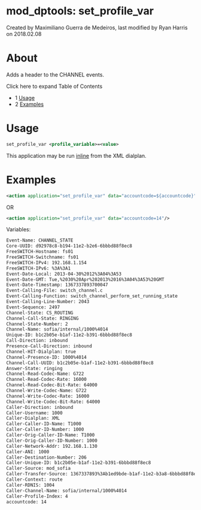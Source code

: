 
# mod_dptools: set_profile_var 

 Created by  Maximiliano Guerra de Medeiros, last modified by  Ryan Harris on 2018.02.08

# About

Adds a header to the CHANNEL events.

Click here to expand Table of Contents

* 1 [Usage](#-freeswitch--mod_dptools-set_profile_var-)
* 2 [Examples](#-freeswitch--mod_dptools-set_profile_var-)

# Usage

```xml
set_profile_var <profile_variable>=<value>
```

This application may be run [inline](./6586667.mdx#about) from the XML dialplan. 

# Examples

```xml
<action application="set_profile_var" data="accountcode=${accountcode}"/> 
```

OR

```xml
<action application="set_profile_var" data="accountcode=14"/> 
```

Variables:

```xml
Event-Name: CHANNEL_STATE
Core-UUID: d92978c8-b194-11e2-b2e6-6bbbd88f8ec8
FreeSWITCH-Hostname: fs01
FreeSWITCH-Switchname: fs01
FreeSWITCH-IPv4: 192.168.1.154
FreeSWITCH-IPv6: %3A%3A1
Event-Date-Local: 2013-04-30%2012%3A04%3A53
Event-Date-GMT: Tue,%2030%20Apr%202013%2016%3A04%3A53%20GMT
Event-Date-Timestamp: 1367337893700047
Event-Calling-File: switch_channel.c
Event-Calling-Function: switch_channel_perform_set_running_state
Event-Calling-Line-Number: 2043
Event-Sequence: 2497
Channel-State: CS_ROUTING
Channel-Call-State: RINGING
Channel-State-Number: 2
Channel-Name: sofia/internal/1000%4014
Unique-ID: b1c2b05e-b1af-11e2-b391-6bbbd88f8ec8
Call-Direction: inbound
Presence-Call-Direction: inbound
Channel-HIT-Dialplan: true
Channel-Presence-ID: 1000%4014
Channel-Call-UUID: b1c2b05e-b1af-11e2-b391-6bbbd88f8ec8
Answer-State: ringing
Channel-Read-Codec-Name: G722
Channel-Read-Codec-Rate: 16000
Channel-Read-Codec-Bit-Rate: 64000
Channel-Write-Codec-Name: G722
Channel-Write-Codec-Rate: 16000
Channel-Write-Codec-Bit-Rate: 64000
Caller-Direction: inbound
Caller-Username: 1000
Caller-Dialplan: XML
Caller-Caller-ID-Name: T1000
Caller-Caller-ID-Number: 1000
Caller-Orig-Caller-ID-Name: T1000
Caller-Orig-Caller-ID-Number: 1000
Caller-Network-Addr: 192.168.1.130
Caller-ANI: 1000
Caller-Destination-Number: 206
Caller-Unique-ID: b1c2b05e-b1af-11e2-b391-6bbbd88f8ec8
Caller-Source: mod_sofia
Caller-Transfer-Source: 1367337893%3Ab1ed9bde-b1af-11e2-b3a8-6bbbd88f8ec8%3Abl_xfer%3A206/route/XML
Caller-Context: route
Caller-RDNIS: 1004
Caller-Channel-Name: sofia/internal/1000%4014
Caller-Profile-Index: 4
accountcode: 14
```


